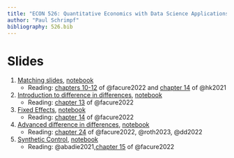 ```yaml
---
title: "ECON 526: Quantitative Economics with Data Science Applications"
author: "Paul Schrimpf"
bibliography: 526.bib
---
```


# Slides

1. [Matching slides](matching.qmd), [notebook](matching.ipynb)
   - Reading:  [chapters 10-12](https://matheusfacure.github.io/python-causality-handbook/10-Matching.html) of @facure2022 and [chapter 14](https://theeffectbook.net/ch-Matching.html) of @hk2021

2. [Introduction to difference in differences](did.qmd), [notebook](did.ipynb)
   - Reading: [chapter 13](https://matheusfacure.github.io/python-causality-handbook/13-Difference-in-Differences.html) of @facure2022

3. [Fixed Effects](fe.qmd), [notebook](fe.ipynb)
   - Reading: [chapter 14](https://matheusfacure.github.io/python-causality-handbook/14-Panel-Data-and-Fixed-Effects.html) of @facure2022

4. [Advanced difference in differences](moredid.qmd), [notebook](moredid.ipynb)
   - Reading: [chapter 24](https://matheusfacure.github.io/python-causality-handbook/24-The-Diff-in-Diff-Saga.html) of @facure2022, @roth2023, @dd2022

5. [Synthetic Control](syntheticcontrol.qmd), [notebook](syntheticcontrol.qmd)
   - Reading: @abadie2021,[chapter 15](https://matheusfacure.github.io/python-causality-handbook/15-Synthetic-Control.html) of @facure2022
